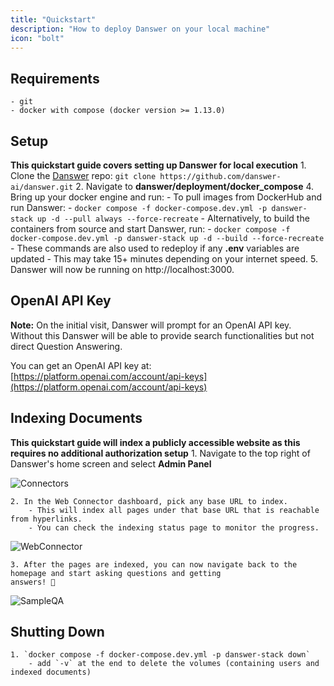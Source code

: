 ```yaml
---
title: "Quickstart"
description: "How to deploy Danswer on your local machine"
icon: "bolt"
---
```


## Requirements
    - git
    - docker with compose (docker version >= 1.13.0)


## Setup
**This quickstart guide covers setting up Danswer for local execution**
    1. Clone the [Danswer](https://github.com/danswer-ai/danswer) repo:
    `git clone https://github.com/danswer-ai/danswer.git`
    2. Navigate to **danswer/deployment/docker_compose**
    4. Bring up your docker engine and run:
        - To pull images from DockerHub and run Danswer:
            - `docker compose -f docker-compose.dev.yml -p danswer-stack up -d --pull always --force-recreate`
        - Alternatively, to build the containers from source and start Danswer, run:
            - `docker compose -f docker-compose.dev.yml -p danswer-stack up -d --build --force-recreate`
        - These commands are also used to redeploy if any **.env** variables are updated
        - This may take 15+ minutes depending on your internet speed.
    5. Danswer will now be running on http://localhost:3000.


## OpenAI API Key
**Note:** On the initial visit, Danswer will prompt for an OpenAI API key.
Without this Danswer will be able to provide search functionalities but not direct Question Answering.

You can get an OpenAI API key at:
[https://platform.openai.com/account/api-keys](https://platform.openai.com/account/api-keys)


## Indexing Documents
**This quickstart guide will index a publicly accessible website as this requires no additional authorization setup**
    1. Navigate to the top right of Danswer's home screen and select **Admin Panel**

![Connectors](/images/quickstart/DanswerConnectors.png)

    2. In the Web Connector dashboard, pick any base URL to index.
        - This will index all pages under that base URL that is reachable from hyperlinks.
        - You can check the indexing status page to monitor the progress.

![WebConnector](/images/quickstart/DanswerWebConnector.png)

    3. After the pages are indexed, you can now navigate back to the homepage and start asking questions and getting
    answers! 🥳

![SampleQA](/images/quickstart/DanswerSampleQA.png)


## Shutting Down
    1. `docker compose -f docker-compose.dev.yml -p danswer-stack down`
        - add `-v` at the end to delete the volumes (containing users and indexed documents)